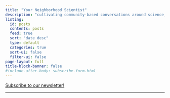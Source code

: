 ```yaml
---
title: "Your Neighborhood Scientist"
description: "cultivating community-based conversations around science, science policy, and scientists"
listing:
  id: posts
  contents: posts
  feed: true
  sort: "date desc"
  type: default
  categories: true
  sort-ui: false
  filter-ui: false
page-layout: full
title-block-banner: false
#include-after-body: subscribe-form.html
---
```


[Subscribe  to our newsletter!](subscribe.qmd){.btn .btn-danger}

<hr>

:::{#posts}
:::
